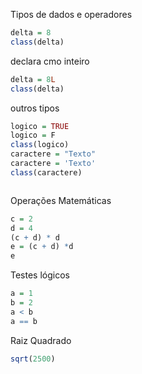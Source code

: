 Tipos de dados e operadores

```{r}
delta = 8
class(delta)
```
declara cmo inteiro
```{r}
delta = 8L
class(delta)
```
outros tipos
```{r}
logico = TRUE
logico = F
class(logico)
caractere = "Texto"
caractere = 'Texto'
class(caractere)
```
```{r}
```
Operações Matemáticas

```{r}
c = 2
d = 4
(c + d) * d
e = (c + d) *d
e
```
Testes lógicos
```{r}
a = 1
b = 2
a < b
a == b
```
Raiz Quadrado
```{r}
sqrt(2500)
```

